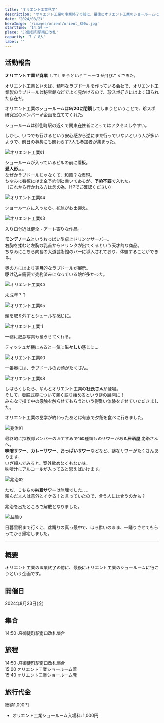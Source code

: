 ```yaml
---
title: 'オリエント工業見学'
description: 'オリエント工業の事業終了の前に、最後にオリエント工業のショールームに行こうという企画です。'
date: '2024/08/23'
heroImage: '/images/orient/orient_800x.jpg'
startTime: '14:50 〜'
place: 'JR御徒町駅南口改札'
capacity: '7 / 8人'
label: ''
---
```


## 活動報告

**オリエント工業が廃業** してしまうというニュースが飛びこんできた。

オリエント工業といえば、精巧なラブドールを作っている会社で、オリエント工業製のラブドールは秘宝館などでよく見かけるので、珍スポ好きにはよく知られた存在だ。

オリエント工業のショールームは**9/20に閉鎖**してしまうということで、珍スポ研究室のメンバーが企画を立ててくれた。

ショールームは御徒町駅の近くで関東在住者にとってはアクセスしやすい。


しかし、いつでも行けるという安心感から逆にまだ行っていないという人が多いようで、前日の募集にも関わらず7人も参加者が集まった。


![オリエント工業01](/images/orient/orient01_800x.webp)

ショールームが入っているビルの前に看板。  
**愛人形**。。。  
なぜかラブドールじゃなくて、和風？な表現。  
ちなみに看板には完全予約制と書いてあるが、**予約不要**で入れた。  
（これから行かれる方は念の為、HPでご確認ください）

![オリエント工業04](/images/orient/orient04_800x.webp)

ショールームに入ったら、花魁がお出迎え。

![オリエント工業03](/images/orient/orient03_800x.webp)

入り口付近は健全・アート寄りな作品。

<AdultImage url="/images/orient/mondenormu_800x.webp" alt="モンデノーム" />

**モンデノーム**というおっぱい型卓上ドリンクサーバー。  
右胸を揉むと左胸の乳首からドリンクが出てくるという天才的な商品。  
ちなみにこちら向島の大道芸術館のバーに導入されており、体験することができる。


<AdultImage url="/images/orient/orient09_800x.webp" alt="オリエント工業09" />

奥の方にはより実用的なラブドールが展示。  
駆け込み需要で売約済みになっている娘が多かった。


![オリエント工業05](/images/orient/orient05_800x.webp)

未成年？？

![オリエント工業05](/images/orient/orient07_800x.webp)

頭を取り外すとシュールな感じに。

![オリエント工業11](/images/orient/orient11_800x.webp)

一緒に記念写真も撮らせてくれる。 


<AdultImage url="/images/orient/orient10_800x.webp" alt="オリエント工業10" />

ティッシュが横にあると一気に**生々しい**感じに...


![オリエント工業00](/images/orient/orient_800x.webp)

一番奥には、ラブドールのお顔がたくさん。

![オリエント工業08](/images/orient/orient08_800x.webp)

しばらくしたら、なんとオリエント工業の**社長さん**が登場。  
そして、着脱式膣について熱く語り始めるという謎の展開に！  
みんなで指で中の感触を触らせてもらうという得難い体験をさせていただきました。


オリエント工業の見学が終わったあとは有志で夕飯を食べに行きました。


![兆治01](/images/orient/choji01_800x.webp)

最終的に探検隊メンバーのおすすめで150種類ものサワーがある**居酒屋 兆治**さんへ。  
**味噌サワー**、**カレーサワー**、**おっぱいサワー**などなど、謎なサワーがたくさんあります。  
いざ頼んでみると、案外飲めなくもない味。  
味噌汁にアルコールが入ってると思えばいけます。

![兆治02](/images/orient/choji02_800x.webp)

ただ、こちらの**納豆サワー**は無理でした。。。  
頼んだ本人は意外とイケる！と言っていたので、合う人には合うのかも？

兆治を出たところで解散となりました。

![盆踊り](/images/orient/bon_800x.webp)

日暮里駅まで行くと、盆踊りの真っ最中で、ほろ酔いのまま、一踊りさせてもらってから帰宅しました。

---
## 概要

オリエント工業の事業終了の前に、最後にオリエント工業のショールームに行こうという企画です。

## 開催日

2024年8月23日(金)

## 集合

14:50 JR御徒町駅南口改札集合

## 旅程

14:50 JR御徒町駅南口改札集合  
15:00 オリエント工業ショールーム着  
15:40 オリエント工業ショールーム発

## 旅行代金

総額1,000円

- オリエント工業ショールーム入場料: 1,000円

